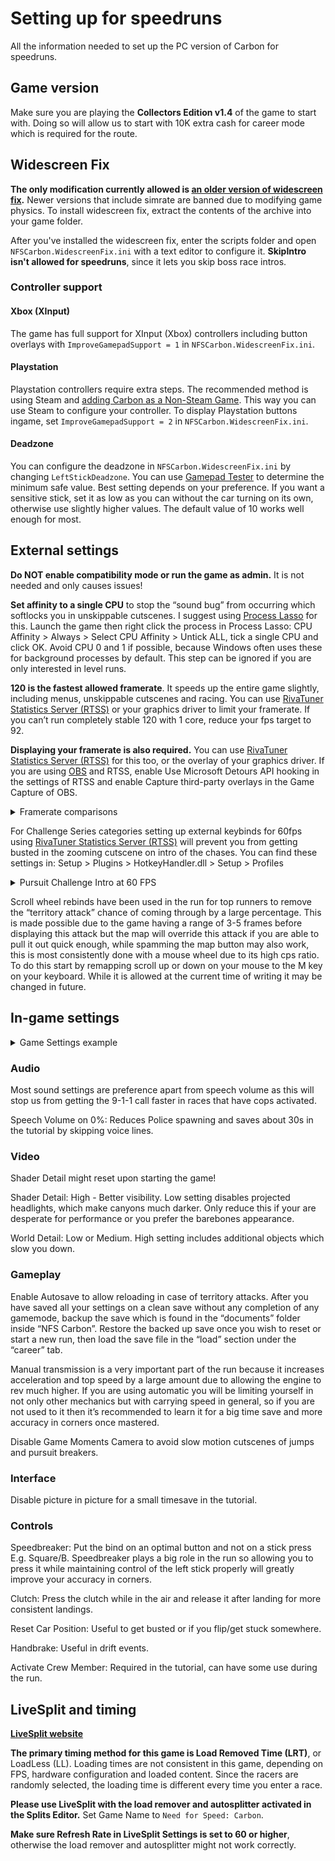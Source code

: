 # Setting up for speedruns

All the information needed to set up the PC version of Carbon for speedruns.


## Game version

Make sure you are playing the **Collectors Edition v1.4** of the game to start with. Doing so will allow us to start with 10K extra cash for career mode which is required for the route.

## Widescreen Fix

**The only modification currently allowed is [an older version of widescreen fix](https://www.speedrun.com/nfsc/resources/teq52).** Newer versions that include simrate are banned due to modifying game physics. To install widescreen fix, extract the contents of the archive into your game folder.

After you've installed the widescreen fix, enter the scripts folder and open `NFSCarbon.WidescreenFix.ini` with a text editor to configure it. **SkipIntro isn't allowed for speedruns**, since it lets you skip boss race intros.

### Controller support

#### Xbox (XInput)

The game has full support for XInput (Xbox) controllers including button overlays with `ImproveGamepadSupport = 1` in `NFSCarbon.WidescreenFix.ini`.

#### Playstation

Playstation controllers require extra steps. The recommended method is using Steam and [adding Carbon as a Non-Steam Game](https://help.steampowered.com/en/faqs/view/4B8B-9697-2338-40EC). This way you can use Steam to configure your controller. To display Playstation buttons ingame, set `ImproveGamepadSupport = 2` in `NFSCarbon.WidescreenFix.ini`.

#### Deadzone

You can configure the deadzone in `NFSCarbon.WidescreenFix.ini` by changing `LeftStickDeadzone`. You can use [Gamepad Tester](https://hardwaretester.com/gamepad) to determine the minimum safe value. Best setting depends on your preference. If you want a sensitive stick, set it as low as you can without the car turning on its own, otherwise use slightly higher values. The default value of 10 works well enough for most.

## External settings

**Do NOT enable compatibility mode or run the game as admin.** It is not needed and only causes issues!

**Set affinity to a single CPU** to stop the “sound bug” from occurring which softlocks you in unskippable cutscenes. I suggest using [Process Lasso](https://bitsum.com/) for this. Launch the game then right click the process in Process Lasso: CPU Affinity > Always > Select CPU Affinity > Untick ALL, tick a single CPU and click OK. Avoid CPU 0 and 1 if possible, because Windows often uses these for background processes by default. This step can be ignored if you are only interested in level runs.

**120 is the fastest allowed framerate**. It speeds up the entire game slightly, including menus, unskippable cutscenes and racing. You can use [RivaTuner Statistics Server (RTSS)](https://www.guru3d.com/download/rtss-rivatuner-statistics-server-download/) or your graphics driver to limit your framerate. If you can’t run completely stable 120 with 1 core, reduce your fps target to 92.

**Displaying your framerate is also required.** You can use [RivaTuner Statistics Server (RTSS)](https://www.guru3d.com/download/rtss-rivatuner-statistics-server-download/) for this too, or the overlay of your graphics driver. If you are using [OBS](https://obsproject.com/) and RTSS, enable Use Microsoft Detours API hooking in the settings of RTSS and enable Capture third-party overlays in the Game Capture of OBS.

<details>
<summary>Framerate comparisons</summary>
  <Tabs>
    <TabItem value="clip1" label="Neville cutscene">
<div class="container-169">
<iframe class="responsive-iframe" src="https://www.youtube.com/embed/jlfBiBelhlY?si=NS0FzX4aP_vVRmfA" title="YouTube video player" loading="lazy" frameBorder="0" allow="accelerometer; autoplay; clipboard-write; encrypted-media; gyroscope; picture-in-picture; web-share" referrerPolicy="strict-origin-when-cross-origin" allowFullScreen></iframe>
</div>
	</TabItem>
    <TabItem value="clip2" label="92 vs 120">
<div class="container-169">
<iframe class="responsive-iframe" src="https://www.youtube.com/embed/wu9JkMJeLC8?si=NgIbbPbJ7JRISXiA" title="YouTube video player" loading="lazy" frameBorder="0" allow="accelerometer; autoplay; clipboard-write; encrypted-media; gyroscope; picture-in-picture; web-share" referrerPolicy="strict-origin-when-cross-origin" allowFullScreen></iframe>
</div>
	</TabItem>
  </Tabs>
</details>

For Challenge Series categories setting up external keybinds for 60fps using [RivaTuner Statistics Server (RTSS)](https://www.guru3d.com/download/rtss-rivatuner-statistics-server-download/) will prevent you from getting busted in the zooming cutscene on intro of the chases. You can find these settings in: Setup > Plugins > HotkeyHandler.dll > Setup > Profiles

<details>
<summary>Pursuit Challenge Intro at 60 FPS</summary>
  <Tabs>
    <TabItem value="clip1" label="60 FPS Intro example">
<div class="container-169">
<iframe class="responsive-iframe" src="https://www.youtube.com/embed/-oY7R69iWW0?si=fYlDJS0u3UY4hJqL&amp;clip=UgkxvB7vCWMHq04AursDeV-L6ff7Z-ly0CB5&amp;clipt=EJi0BRiA7gU" title="YouTube video player" loading="lazy" frameBorder="0" allow="accelerometer; autoplay; clipboard-write; encrypted-media; gyroscope; picture-in-picture; web-share" referrerPolicy="strict-origin-when-cross-origin" allowFullScreen></iframe>
</div>
	</TabItem>
    <TabItem value="clip2" label="RTSS Hotkeys setup">
<div class="container-169">
<iframe class="responsive-iframe" src="https://www.youtube.com/embed/658GiBKe2Gk?si=wXou5ZRLzg5ITRr0" title="YouTube video player" loading="lazy" frameBorder="0" allow="accelerometer; autoplay; clipboard-write; encrypted-media; gyroscope; picture-in-picture; web-share" referrerPolicy="strict-origin-when-cross-origin" allowFullScreen></iframe>
</div>
	</TabItem>
  </Tabs>
</details>

Scroll wheel rebinds have been used in the run for top runners to remove the “territory attack” chance of coming through by a large percentage. This is made possible due to the game having a range of 3-5 frames before displaying this attack but the map will override this attack if you are able to pull it out quick enough, while spamming the map button may also work, this is most consistently done with a mouse wheel due to its high cps ratio. To do this start by remapping scroll up or down on your mouse to the M key on your keyboard. While it is allowed at the current time of writing it may be changed in future.

## In-game settings

<details>
<summary>Game Settings example</summary>
<div class="container-169">
<iframe class="responsive-iframe" src="https://www.youtube.com/embed/sLFWtot-ZN4?si=TzMiFoYA6h06lrdr" title="YouTube video player" loading="lazy" frameBorder="0" allow="accelerometer; autoplay; clipboard-write; encrypted-media; gyroscope; picture-in-picture; web-share" referrerPolicy="strict-origin-when-cross-origin" allowFullScreen></iframe>
</div>
</details>

### Audio

Most sound settings are preference apart from speech volume as this will stop us from getting the 9-1-1 call faster in races that have cops activated.

Speech Volume on 0%: Reduces Police spawning and saves about 30s in the tutorial by skipping voice lines.

### Video

Shader Detail might reset upon starting the game!

Shader Detail: High - Better visibility. Low setting disables projected headlights, which make canyons much darker. Only reduce this if your are desperate for performance or you prefer the barebones appearance.

World Detail: Low or Medium. High setting includes additional objects which slow you down.

### Gameplay

Enable Autosave to allow reloading in case of territory attacks. After you have saved all your settings on a clean save without any completion of any gamemode, backup the save which is found in the “documents” folder inside “NFS Carbon”. Restore the backed up save once you wish to reset or start a new run, then load the save file in the “load” section under the “career” tab.

Manual transmission is a very important part of the run because it increases acceleration and top speed by a large amount due to allowing the engine to rev much higher. If you are using automatic you will be limiting yourself in not only other mechanics but with carrying speed in general, so if you are not used to it then it’s recommended to learn it for a big time save and more accuracy in corners once mastered.

Disable Game Moments Camera to avoid slow motion cutscenes of jumps and pursuit breakers.

### Interface

Disable picture in picture for a small timesave in the tutorial.

### Controls

Speedbreaker: Put the bind on an optimal button and not on a stick press E.g. Square/B. Speedbreaker plays a big role in the run so allowing you to press it while maintaining control of the left stick properly will greatly improve your accuracy in corners.

Clutch: Press the clutch while in the air and release it after landing for more consistent landings.

Reset Car Position: Useful to get busted or if you flip/get stuck somewhere.

Handbrake: Useful in drift events.

Activate Crew Member: Required in the tutorial, can have some use during the run.

## LiveSplit and timing

**[LiveSplit website](http://livesplit.org/)**

**The primary timing method for this game is Load Removed Time (LRT)**, or LoadLess (LL). Loading times are not consistent in this game, depending on FPS, hardware configuration and loaded content. Since the racers are randomly selected, the loading time is different every time you enter a race.

**Please use LiveSplit with the load remover and autosplitter activated in the Splits Editor.** Set Game Name to `Need for Speed: Carbon`.

**Make sure Refresh Rate in LiveSplit Settings is set to 60 or higher**, otherwise the load remover and autosplitter might not work correctly.
